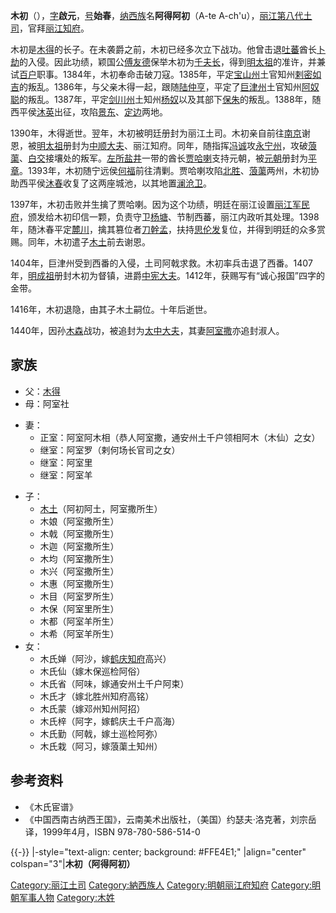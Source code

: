 {{東亞男性歷史人物
|名稱 =木初
|身份 =[[丽江土司|丽江土司]]
|國家 =[[明朝|大明]]
|時代 =
|屆數 =2
|最高職務 =中憲大夫、麗江知府
|前任 = [[木得|木得]]（阿甲阿得）
|繼任 = [[木土|木土]]（阿初阿土）
|圖片名稱 =A portrait of Mu Chu.jpg
|圖片大小 =200px
|圖片說明 =《[[木氏宦谱|木氏宦谱]]》中的木初画像
|姓名 =木初
|字 =啟元
|號=始春
|官職 =中憲大夫、麗江知府
|封爵 =
|封號 =
|位階 =
|封地 =
|尊號 =[[木天王|木天王]]
|族裔 =[[納西族|納西族]]
|信仰 = 
|氏族 =
|府邸 =[[木府|木府]]
|初名 =
|小字 =
|別名 =阿得阿初
|法號 =
|院號 =
|其他名號 =
|出生日期 =1345年<br />（至正五年）
|出生地點 =
|逝世日期 ={{Death year and age|1426|1345}}1月<br />（宣德元年臘月）
|逝世地點 =
|父親 =[[木得|木得]]
|母親 =[[阿室社|阿室社]]
|正室 =阿室撒
|繼室 =阿室羅<br />阿室里<br />阿室羊
|正室之父 =
|正室之母 =
|繼室之父 =
|繼室之母 =
|兄弟 =
|姊妹 =
|嫡兄弟 =
|嫡姊妹 =
|庶兄弟 =
|庶姊妹 =
|同胞兄弟 =
|同胞姊妹 =
|異母兄弟 =
|異母姊妹 =
|子 =
|女 =
|其他親屬 =
|功名 = 
|經歷 = 
|著作 =
|注釋 =
}}
'''木初'''（{{bd|1345年||1426年|1月|catIdx=M木}}），[[表字|字]]'''啟元'''，[[号|号]]'''始春'''，[[纳西族|纳西族]]名'''阿得阿初'''（A-te A-ch'u），[[丽江土司|丽江第八代土司]]，官拜[[丽江|丽江]][[知府|知府]]。

木初是[[木得|木得]]的长子。在未袭爵之前，木初已经多次立下战功。他曾击退[[吐蕃|吐蕃]]酋长[[卜劫|卜劫]]的入侵。因此功绩，颖国公[[傅友德|傅友德]]保举木初为[[千夫长|千夫长]]，得到[[明太祖|明太祖]]的准许，并兼试[[百户|百户]]职事。1384年，木初奉命击破刀寇。1385年，平定[[宝山州|宝山州]]土官知州[[剌密如吉|剌密如吉]]的叛乱。1386年，与父亲木得一起，跟随[[陆仲亨|陆仲亨]]，平定了[[巨津州|巨津州]]土官知州[[阿奴聪|阿奴聪]]的叛乱。1387年，平定[[剑川州|剑川州]]土知州[[杨奴|杨奴]]以及其部下[[保朱|保朱]]的叛乱。1388年，随西平侯[[沐英|沐英]]出征，攻陷[[景东|景东]]、[[定边|定边]]两地。

1390年，木得逝世。翌年，木初被明廷册封为丽江土司。木初亲自前往[[南京|南京]]谢恩，被[[明太祖|明太祖]]册封为[[中顺大夫|中顺大夫]]、丽江知府。同年，随指挥[[冯诚|冯诚]]攻[[永宁州|永宁州]]，攻破[[蒗蕖|蒗蕖]]、[[白交|白交]]接壤处的叛军。[[左所|左所]][[盐源|盐井]]一带的酋长[[贾哈喇|贾哈喇]]支持元朝，被[[元朝|元朝]]册封为[[平章|平章]]。1393年，木初随宁远侯[[何福|何福]]前往清剿。贾哈喇攻陷[[北胜|北胜]]、[[蒗蕖|蒗蕖]]两州，木初协助西平侯[[沐春|沐春]]收复了这两座城池，以其地置[[澜沧卫|澜沧卫]]。

1397年，木初击败并生擒了贾哈喇。因为这个功绩，明廷在丽江设置[[丽江军民府|丽江军民府]]，颁发给木初印信一颗，负责守卫[[杨塘|杨塘]]、节制西蕃，丽江内政听其处理。1398年，随沐春平定[[麓川|麓川]]，擒其篡位者[[刀幹孟|刀幹孟]]，扶持[[思伦发|思伦发]]复位，并得到明廷的众多赏赐。同年，木初遣子[[木土|木土]]前去谢恩。

1404年，巨津州受到西番的入侵，土司阿戟求救。木初率兵击退了西番。1407年，[[明成祖|明成祖]]册封木初为督镇，进爵[[中宪大夫|中宪大夫]]。1412年，获赐写有“诚心报国”四字的金带。

1416年，木初退隐，由其子木土嗣位。十年后逝世。

1440年，因孙[[木森|木森]]战功，被追封为[[太中大夫|太中大夫]]，其妻[[阿室撒|阿室撒]]亦追封淑人。

==家族==
*父：[[木得|木得]]
*母：阿室社

*妻：
**正室：阿室阿木相（恭人阿室撒，通安州土千户领相阿木（木仙）之女）
**继室：阿室罗（剌何场长官司之女）
**继室：阿室里
**继室：阿室羊

*子：
**[[木土|木土]]（阿初阿土，阿室撒所生）
**木娘（阿室撒所生）
**木戟（阿室撒所生）
**木迦（阿室撒所生）
**木均（阿室撒所生）
**木兴（阿室撒所生）
**木惠（阿室撒所生）
**木目（阿室罗所生）
**木保（阿室里所生）
**木都（阿室羊所生）
**木希（阿室羊所生）
*女：
**木氏婵（阿沙，嫁[[鹤庆土司|鹤庆知府]]高兴）
**木氏仙（嫁木保巡检阿俗）
**木氏省（阿味，嫁通安州土千户阿束）
**木氏才（嫁北胜州知府高铭）
**木氏蒙（嫁邓州知州阿招）
**木氏梓（阿字，嫁鹤庆土千户高海）
**木氏勤（阿戟，嫁土巡检阿弥）
**木氏栽（阿习，嫁蒗蕖土知州）

==参考资料==
*《木氏宦谱》
*《中国西南古纳西王国》，云南美术出版社，（美国）约瑟夫·洛克著，刘宗岳译，1999年4月，ISBN 978-780-586-514-0

{{-}}
{{start box}}
|-style="text-align: center; background: #FFE4E1;"
|align="center" colspan="3"|'''木初（阿得阿初）'''
{{s-before|[[木得|木得]]<br />（阿甲阿得）}}
{{s-title|[[丽江土司|丽江木氏土司]]|1390年—1416年}}
{{s-after|[[木土|木土]]<br />（阿初阿土）}}
{{end box}}
{{丽江土司}}
[[Category:丽江土司|Category:丽江土司]]
[[Category:納西族人|Category:納西族人]]
[[Category:明朝丽江府知府|Category:明朝丽江府知府]]
[[Category:明朝军事人物|Category:明朝军事人物]]
[[Category:木姓|Category:木姓]]
